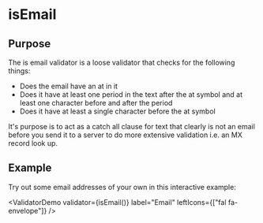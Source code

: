 
# isEmail

## Purpose

The is email validator is a loose validator that checks for the following things:

- Does the email have an at in it
- Does it have at least one period in the text after the at symbol and at least one character before and after the period
- Does it have at least a single character before the at symbol

It's purpose is to act as a catch all clause for text that clearly is not an email before you send it to a server to do more extensive validation i.e. an MX record look up.

## Example

Try out some email addresses of your own in this interactive example:

<ValidatorDemo validator={isEmail()} label="Email" leftIcons={["fal fa-envelope"]} />
